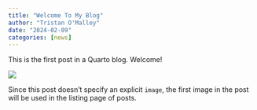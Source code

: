 ```yaml
---
title: "Welcome To My Blog"
author: "Tristan O'Malley"
date: "2024-02-09"
categories: [news]
---
```


This is the first post in a Quarto blog. Welcome!

![](thumbnail.jpg)

Since this post doesn't specify an explicit `image`, the first image in the post will be used in the listing page of posts.
